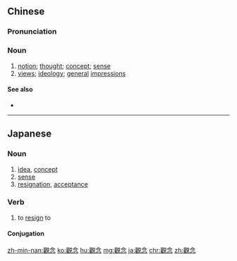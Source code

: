 {{also|観念|观念}}
==Chinese==
{{zh-forms|s=观念}}

===Pronunciation===
{{zh-pron
|m=guānniàn
|c=gun1 nim6
|h=pfs=kôn-ngiam
|md=guăng-niêng
|mn=koan-liām
|w=1kuoe nyie,1kuoe nye
|ma=Zh-guanniàn.ogg
|cat=n
}}

===Noun===
{{zh-noun}}

# [[notion]]; [[thought]]; [[concept]]; [[sense]]
# [[views]]; [[ideology]]; [[general]] [[impression]]s

====See also====
* {{zh-l|概念}}

----

==Japanese==
{{ja-kanjitab|かん|ねん|yomi=o}}

===Noun===
{{ja-noun|かんねん|shin=観念}}

# [[idea]], [[concept]]
# [[sense]]
# [[resignation]], [[acceptance]]

===Verb===
{{ja-verb-suru|かんねん|shin=観念}}

# to [[resign]] to

====Conjugation====
{{ja-suru|かんねん}}

[[zh-min-nan:觀念]]
[[ko:觀念]]
[[hu:觀念]]
[[mg:觀念]]
[[ja:觀念]]
[[chr:觀念]]
[[zh:觀念]]